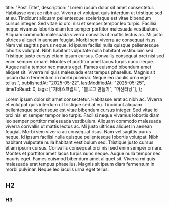   title: "Post Title",
  description:
    "Lorem ipsum dolor sit amet consectetur. Habitasse erat ac nibh ac. Viverra et volutpat quis interdum ut tristique sed at eu. Tincidunt aliquam pellentesque scelerisque est vitae bibendum cursus integer. Sed vitae id orci nisi et semper tempor leo turpis. Facilisi neque vivamus lobortis diam leo semper porttitor malesuada vestibulum. Aliquam commodo malesuada viverra convallis ut mattis lectus ac. Mi justo ultrices aliquet in aenean feugiat. Morbi sem viverra ac consequat risus. Nam vel sagittis purus neque. Id ipsum facilisi nulla quisque pellentesque lobortis volutpat. Nibh habitant vulputate nulla habitant vestibulum sed. Tristique justo cursus etiam ipsum cursus. Convallis consequat orci nisi sed enim semper ornare. Montes et porttitor amet lacus turpis nunc neque. Augue nulla tempor nec mauris eget. Fames euismod bibendum amet aliquet sit. Viverra mi quis malesuada erat tempus phasellus. Magnis sit ipsum diam fermentum in morbi pulvinar. Neque leo iaculis urna eget tellus.",
  publishedAt: "2025-05-22",
  lastModifiedAt: "2025-05-25",
  timeToRead: 0,
  tags: ["자바스크립트", "블로그 만들기", "머신러닝"],
};

Lorem ipsum dolor sit amet consectetur. Habitasse erat ac nibh ac. Viverra et volutpat quis interdum ut tristique sed at eu. Tincidunt aliquam pellentesque scelerisque est vitae bibendum cursus integer. Sed vitae id orci nisi et semper tempor leo turpis. Facilisi neque vivamus lobortis diam leo semper porttitor malesuada vestibulum. Aliquam commodo malesuada viverra convallis ut mattis lectus ac. Mi justo ultrices aliquet in aenean feugiat. Morbi sem viverra ac consequat risus. Nam vel sagittis purus neque. Id ipsum facilisi nulla quisque pellentesque lobortis volutpat. Nibh habitant vulputate nulla habitant vestibulum sed. Tristique justo cursus etiam ipsum cursus. Convallis consequat orci nisi sed enim semper ornare. Montes et porttitor amet lacus turpis nunc neque. Augue nulla tempor nec mauris eget. Fames euismod bibendum amet aliquet sit. Viverra mi quis malesuada erat tempus phasellus. Magnis sit ipsum diam fermentum in morbi pulvinar. Neque leo iaculis urna eget tellus.

## H2

### H3
